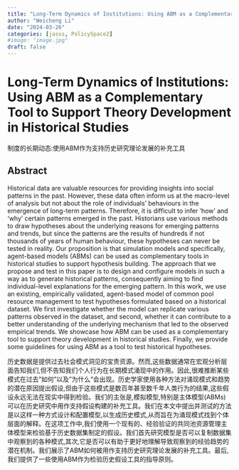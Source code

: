 ```yaml
---
title: "Long-Term Dynamics of Institutions: Using ABM as a Complementary Tool to Support Theory Development in Historical Studies"
author: "Weicheng Li"
date: "2024-03-26"
categories: [jasss, PolicySpace2]
#image: "image.jpg"
draft: false
---
```


# Long-Term Dynamics of Institutions: Using ABM as a Complementary Tool to Support Theory Development in Historical Studies

制度的长期动态:使用ABM作为支持历史研究理论发展的补充工具

## Abstract

Historical data are valuable resources for providing insights into social patterns in the past. However, these data often inform us at the macro-level of analysis but not about the role of individuals’ behaviours in the emergence of long-term patterns. Therefore, it is difficult to infer ‘how’ and ‘why’ certain patterns emerged in the past. Historians use various methods to draw hypotheses about the underlying reasons for emerging patterns and trends, but since the patterns are the results of hundreds if not thousands of years of human behaviour, these hypotheses can never be tested in reality. Our proposition is that simulation models and specifically, agent-based models (ABMs) can be used as complementary tools in historical studies to support hypothesis building. The approach that we propose and test in this paper is to design and configure models in such a way as to generate historical patterns, consequently aiming to find individual-level explanations for the emerging pattern. In this work, we use an existing, empirically validated, agent-based model of common pool resource management to test hypotheses formulated based on a historical dataset. We first investigate whether the model can replicate various patterns observed in the dataset, and second, whether it can contribute to a better understanding of the underlying mechanism that led to the observed empirical trends. We showcase how ABM can be used as a complementary tool to support theory development in historical studies. Finally, we provide some guidelines for using ABM as a tool to test historical hypotheses.

历史数据是提供过去社会模式洞见的宝贵资源。然而,这些数据通常在宏观分析层面告知我们,但不告知我们个人行为在长期模式涌现中的作用。因此,很难推断某些模式在过去"如何"以及"为什么"会出现。历史学家使用各种方法对涌现模式和趋势的潜在原因提出假设,但由于这些模式是数百年甚至数千年人类行为的结果,这些假设永远无法在现实中得到检验。我们的主张是,模拟模型,特别是主体模型(ABMs)可以在历史研究中用作支持假设构建的补充工具。我们在本文中提出并测试的方法是以这样一种方式设计和配置模型,以生成历史模式,从而旨在为涌现模式找到个体层面的解释。在这项工作中,我们使用一个现有的、经验验证的共同池资源管理主体模型来检验基于历史数据集制定的假设。我们首先研究模型是否可以复制数据集中观察到的各种模式,其次,它是否可以有助于更好地理解导致观察到的经验趋势的潜在机制。我们展示了ABM如何被用作支持历史研究理论发展的补充工具。最后,我们提供了一些使用ABM作为检验历史假设工具的指导原则。